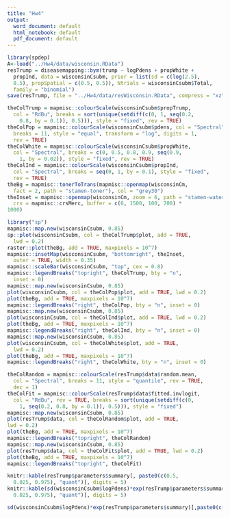 ```yaml
---
title: "Hw4"
output:
  word_document: default
  html_notebook: default
  pdf_document: default
---
```



```r
library(spdep)
A<-load("../Hw4/data/wisconsin.RData")
resTrump = diseasemapping::bym(trump ~ logPdens + propWhite +
  propInd, data = wisconsinCsubm, prior = list(sd = c(log(2.5),
  0.5), propSpatial = c(0.5, 0.5)), Ntrials = wisconsinCsubm$Total,
  family = "binomial")
save(resTrump, file = "../Hw4/data/resWisconsin.RData", compress = "xz")
```

```r
theColTrump = mapmisc::colourScale(wisconsinCsubm$propTrump,
  col = "RdBu", breaks = sort(unique(setdiff(c(0, 1, seq(0.2,
    0.8, by = 0.1)), 0.5))), style = "fixed", rev = TRUE)
theColPop = mapmisc::colourScale(wisconsinCsubm$pdens, col = "Spectral",
  breaks = 11, style = "equal", transform = "log", digits = 1,
  rev = TRUE)
theColWhite = mapmisc::colourScale(wisconsinCsubm$propWhite,
  col = "Spectral", breaks = c(0, 0.5, 0.8, 0.9, seq(0.9,
    1, by = 0.02)), style = "fixed", rev = TRUE)
theColInd = mapmisc::colourScale(wisconsinCsubm$propInd,
  col = "Spectral", breaks = seq(0, 1, by = 0.1), style = "fixed",
  rev = TRUE)
theBg = mapmisc::tonerToTrans(mapmisc::openmap(wisconsinCm,
  fact = 2, path = "stamen-toner"), col = "grey30")
theInset = mapmisc::openmap(wisconsinCm, zoom = 6, path = "stamen-watercolor",
  crs = mapmisc::crsMerc, buffer = c(0, 1500, 100, 700) *
1000)

library("sp")
mapmisc::map.new(wisconsinCsubm, 0.85)
sp::plot(wisconsinCsubm, col = theColTrump$plot, add = TRUE,
  lwd = 0.2)
raster::plot(theBg, add = TRUE, maxpixels = 10^7)
mapmisc::insetMap(wisconsinCsubm, "bottomright", theInset,
  outer = TRUE, width = 0.35)
mapmisc::scaleBar(wisconsinCsubm, "top", cex = 0.8)
mapmisc::legendBreaks("topright", theColTrump, bty = "n",
  inset = 0)
mapmisc::map.new(wisconsinCsubm, 0.85)
plot(wisconsinCsubm, col = theColPop$plot, add = TRUE, lwd = 0.2)
plot(theBg, add = TRUE, maxpixels = 10^7)
mapmisc::legendBreaks("right", theColPop, bty = "n", inset = 0)
mapmisc::map.new(wisconsinCsubm, 0.85)
plot(wisconsinCsubm, col = theColInd$plot, add = TRUE, lwd = 0.2)
plot(theBg, add = TRUE, maxpixels = 10^7)
mapmisc::legendBreaks("right", theColInd, bty = "n", inset = 0)
mapmisc::map.new(wisconsinCsubm, 0.85)
plot(wisconsinCsubm, col = theColWhite$plot, add = TRUE,
  lwd = 0.2)
plot(theBg, add = TRUE, maxpixels = 10^7)
mapmisc::legendBreaks("right", theColWhite, bty = "n", inset = 0)

theColRandom = mapmisc::colourScale(resTrump$data$random.mean,
  col = "Spectral", breaks = 11, style = "quantile", rev = TRUE,
  dec = 1)
theColFit = mapmisc::colourScale(resTrump$data$fitted.invlogit,
  col = "RdBu", rev = TRUE, breaks = sort(unique(setdiff(c(0,
    1, seq(0.2, 0.8, by = 0.1)), 0.5))), style = "fixed")
mapmisc::map.new(wisconsinCsubm, 0.85)
plot(resTrump$data, col = theColRandom$plot, add = TRUE,
lwd = 0.2)
plot(theBg, add = TRUE, maxpixels = 10^7)
mapmisc::legendBreaks("topright", theColRandom)
mapmisc::map.new(wisconsinCsubm, 0.85)
plot(resTrump$data, col = theColFit$plot, add = TRUE, lwd = 0.2)
plot(theBg, add = TRUE, maxpixels = 10^7)
mapmisc::legendBreaks("topright", theColFit)
```




```r

knitr::kable(resTrump$parameters$summary[, paste0(c(0.5,
  0.025, 0.975), "quant")], digits = 5)
knitr::kable(sd(wisconsinCsubm$logPdens)*exp(resTrump$parameters$summary)[, paste0(c(0.5,
  0.025, 0.975), "quant")], digits = 5)

sd(wisconsinCsubm$logPdens)*exp(resTrump$parameters$summary)[,paste0(c(0.5,0.025,0.975), "quant")]

```

